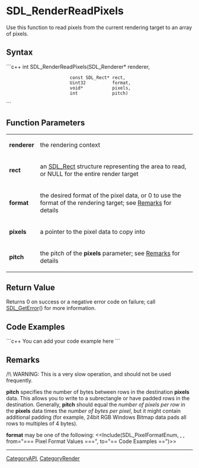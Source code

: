 <!-- pragma section-numbers off -->
<!-- pragma disable-camelcase -->

= SDL_RenderReadPixels =
Use this function to read pixels from the current rendering target to an array of pixels.


== Syntax ==
```c++
int SDL_RenderReadPixels(SDL_Renderer*   renderer,
                         const SDL_Rect* rect,
                         Uint32          format,
                         void*           pixels,
                         int             pitch)
```

== Function Parameters ==
{|
|'''renderer'''
|the rendering context
|-
|'''rect'''
|an [[SDL_Rect]] structure representing the area to read, or NULL for the entire render target
|-
|'''format'''
|the desired format of the pixel data, or 0 to use the format of the rendering target; see [[#format|Remarks]] for details
|-
|'''pixels'''
|a pointer to the pixel data to copy into
|-
|'''pitch'''
|the pitch of the '''pixels''' parameter; see [[#pitch|Remarks]] for details
|}

== Return Value ==
Returns 0 on success or a negative error code on failure; call [[SDL_GetError]]() for more information.

== Code Examples ==
```c++
You can add your code example here
```

== Remarks ==
/!\ WARNING: This is a very slow operation, and should not be used frequently.

<span id="pitch"></span> '''pitch''' specifies the number of bytes between rows in the destination '''pixels''' data.
This allows you to write to a subrectangle or have padded rows in the destination.
Generally, '''pitch''' should equal the ''number of pixels per row'' in the '''pixels''' data times the ''number of bytes per pixel'', but it might contain additional padding (for example, 24bit RGB Windows Bitmap data pads all rows to multiples of 4 bytes).

<span id="format"></span> '''format''' may be one of the following:
<<Include(SDL_PixelFormatEnum, , , from="=== Pixel Format Values ===", to="== Code Examples ==")>>

----
[[CategoryAPI]], [[CategoryRender]]
